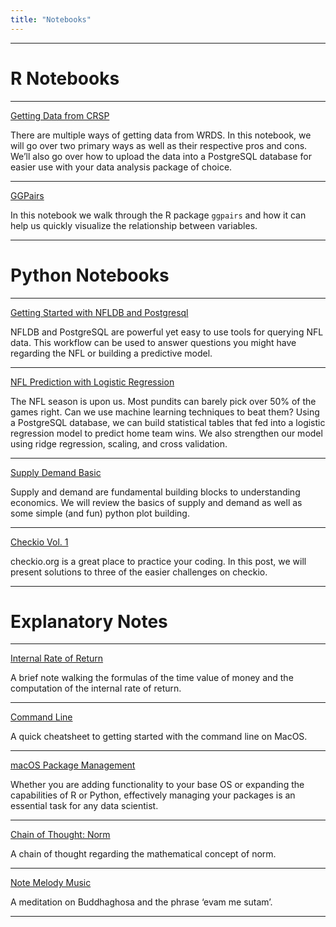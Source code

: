 ```yaml
---
title: "Notebooks"
---
```


---

# R Notebooks

---

[Getting Data from CRSP](crsp_gettingdata.html)

There are multiple ways of getting data from WRDS. In this notebook, we will go over two primary ways as well as their respective pros and cons. We'll also go over how to upload the data into a PostgreSQL database for easier use with your data analysis package of choice.

---

[GGPairs](ggpairs.html)

In this notebook we walk through the R package `ggpairs` and how it can help us quickly visualize the relationship between variables.

---

# Python Notebooks

---

[Getting Started with NFLDB and Postgresql](nfldb-postgresql.html)

NFLDB and PostgreSQL are powerful yet easy to use tools for querying NFL data. This workflow can be used to answer questions you might have regarding the NFL or building a predictive model.

---

[NFL Prediction with Logistic Regression](nfl-prediction-1.html)

The NFL season is upon us. Most pundits can barely pick over 50% of the games right. Can we use machine learning techniques to beat them? Using a PostgreSQL database, we can build statistical tables that fed into a logistic regression model to predict home team wins. We also strengthen our model using ridge regression, scaling, and cross validation.

---

[Supply Demand Basic](supply-demand-basics.html)

Supply and demand are fundamental building blocks to understanding economics. We will review the basics of supply and demand as well as some simple (and fun) python plot building.

---

[Checkio Vol. 1](checkio-vol1.html)

checkio.org is a great place to practice your coding. In this post, we will present solutions to three of the easier challenges on checkio.

---

# Explanatory Notes

---

[Internal Rate of Return](irr.html)

A brief note walking the formulas of the time value of money and the computation of the internal rate of return.

---

[Command Line](cli_basics.html)

A quick cheatsheet to getting started with the command line on MacOS.

---

[macOS Package Management](macOS_package_management.html)

Whether you are adding functionality to your base OS or expanding the capabilities of R or Python, effectively managing your packages is an essential task for any data scientist.

---

[Chain of Thought: Norm](cot_norm.html)

A chain of thought regarding the mathematical concept of norm.

---

[Note Melody Music](note-melody-music.html)

A meditation on Buddhaghosa and the phrase 'evam me sutam'.

---
